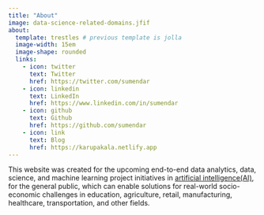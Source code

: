 ```yaml
---
title: "About"
image: data-science-related-domains.jfif
about:
  template: trestles # previous template is jolla
  image-width: 15em
  image-shape: rounded
  links:
    - icon: twitter
      text: Twitter
      href: https://twitter.com/sumendar
    - icon: linkedin
      text: LinkedIn
      href: https://www.linkedin.com/in/sumendar
    - icon: github
      text: Github
      href: https://github.com/sumendar
    - icon: link
      text: Blog
      href: https://karupakala.netlify.app
---
```


This website was created for the upcoming end-to-end data analytics, data, science, and machine learning project initiatives in <a href="https://bit.ly/3ZYLnjf" target="_blank">artificial intelligence(AI)</a>, for the general public, which can enable solutions for real-world socio-economic challenges in education, agriculture, retail, manufacturing, healthcare, transportation, and other fields.
